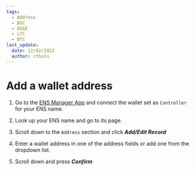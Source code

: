 ```yaml
---
tags:
  - Address
  - BSC
  - DOGE
  - LTC
  - BTC
last_update:
  date: 12/02/2022
  author: cthulu
---
```



# Add a wallet address

 1. Go to the [ENS Manager App](https://app.ens.domains) and connect the wallet set as `Controller` for your ENS name.
 
 1. Look up your ENS name and go to its page.
 
 1. Scroll down to the `Address` section and click ***Add/Edit Record***
 
 1. Enter a wallet address in one of the address fields or add one from the dropdown list.
 
 1. Scroll down and press ***Confirm***
